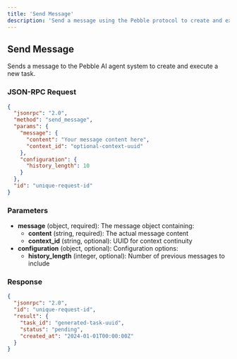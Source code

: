 ```yaml
---
title: 'Send Message'
description: 'Send a message using the Pebble protocol to create and execute a task'
---
```


## Send Message

Sends a message to the Pebble AI agent system to create and execute a new task.

### JSON-RPC Request

```json
{
  "jsonrpc": "2.0",
  "method": "send_message",
  "params": {
    "message": {
      "content": "Your message content here",
      "context_id": "optional-context-uuid"
    },
    "configuration": {
      "history_length": 10
    }
  },
  "id": "unique-request-id"
}
```

### Parameters

- **message** (object, required): The message object containing:
  - **content** (string, required): The actual message content
  - **context_id** (string, optional): UUID for context continuity
- **configuration** (object, optional): Configuration options:
  - **history_length** (integer, optional): Number of previous messages to include

### Response

```json
{
  "jsonrpc": "2.0",
  "id": "unique-request-id",
  "result": {
    "task_id": "generated-task-uuid",
    "status": "pending",
    "created_at": "2024-01-01T00:00:00Z"
  }
}
```
